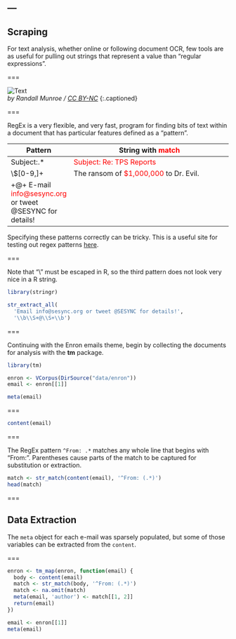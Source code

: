 ---
---

## Scraping

For text analysis, whether online or following document OCR, few tools are as useful for pulling
out strings that represent a value than "regular expressions".

===

![Text](https://imgs.xkcd.com/comics/regular_expressions.png "Wait, forgot to escape a space. Wheeeeee[taptaptap]eeeeee.")  
*by Randall Munroe / [CC BY-NC](http://xkcd.com/license.html)*
{:.captioned}

===

RegEx is a very flexible, and very fast, program for finding bits of text within
a document that has particular features defined as a "pattern".

| Pattern      | String with <span style="color:red;">match</span>                                    |
|--------------+--------------------------------------------------------------------------------------|
| Subject:.\*  | <span style="color:red;">Subject: Re: TPS Reports</span>                             |
| \\$[0-9,]+   | The ransom of <span style="color:red;">$1,000,000</span> to Dr. Evil.                |
| \b\S+@\S+\b  | E-mail <span style="color:red;">info@sesync.org</span> or tweet @SESYNC for details! |

Specifying these patterns correctly can be tricky.  This is a useful site for testing out regex patterns [here](https://regex101.com/).  

===

Note that "\\" must be escaped in R, so the third pattern does not look very
nice in a R string.

```r
library(stringr)

str_extract_all(
  'Email info@sesync.org or tweet @SESYNC for details!',
  '\\b\\S+@\\S+\\b')
```

===

Continuing with the Enron emails theme, begin by collecting the documents for
analysis with the **tm** package.

```r
library(tm)

enron <- VCorpus(DirSource("data/enron"))
email <- enron[[1]]
```

```r
meta(email)
```

===

```r
content(email)  
```

===

The RegEx pattern `^From: .*` matches any whole line that begins with "From: ".
Parentheses cause parts of the match to be captured for substitution or
extraction.

```r
match <- str_match(content(email), '^From: (.*)')
head(match)
```

===

## Data Extraction

The `meta` object for each e-mail was sparsely populated, but some of those
variables can be extracted from the `content`.

===

```r
enron <- tm_map(enron, function(email) {
  body <- content(email)
  match <- str_match(body, '^From: (.*)')
  match <- na.omit(match)
  meta(email, 'author') <- match[[1, 2]]
  return(email)
})
```

```r
email <- enron[[1]]
meta(email)
```
